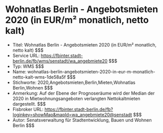 # Wohnatlas Berlin - Angebotsmieten 2020 (in EUR/m² monatlich, netto kalt)
- Titel: Wohnatlas Berlin - Angebotsmieten 2020 (in EUR/m² monatlich, netto kalt) $$$
- Service URL: https://fbinter.stadt-berlin.de/fb/wms/senstadt/wa_angebmiete20 $$$
- Typ: WMS $$$
- Name: wohnatlas-berlin-angebotsmieten-2020-in-eur-m-monatlich-netto-kalt-wms-1de58a5f $$$
- Stichworte: 2020,Angebotsmieten,Berlin,Mieten,Wohnatlas Berlin,Wohnen $$$
- Anmerkung: Auf der Ebene der Prognoseräume wird der Median der 2020 in Mietwohnungsangeboten verlangten Nettokaltmieten dargestellt. $$$
- Fisbroker URL: https://fbinter.stadt-berlin.de/fb?loginkey=showMap&mapId=wa_angebmiete20@senstadt $$$
- Autor: Senatsverwaltung für Stadtentwicklung, Bauen und Wohnen Berlin $$$

